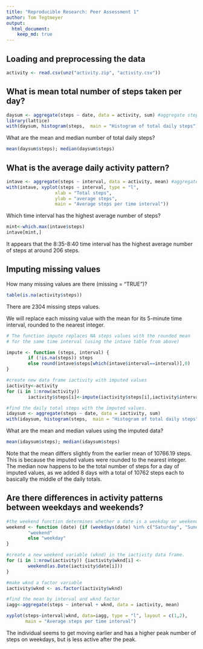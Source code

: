 ```yaml
---
title: "Reproducible Research: Peer Assessment 1"
author: Tom Tegtmeyer
output: 
  html_document:
    keep_md: true
---
```



## Loading and preprocessing the data
```r
activity <- read.csv(unz("activity.zip", "activity.csv"))

```

## What is mean total number of steps taken per day?

```r
daysum <- aggregate(steps ~ date, data = activity, sum) #aggregate steps by date
library(lattice)
with(daysum, histogram(steps,  main = "Histogram of total daily steps"))
```

What are the mean and median number of total daily steps?
```r
mean(daysum$steps); median(daysum$steps)
```

## What is the average daily activity pattern?
```r
intave <- aggregate(steps ~ interval, data = activity, mean) #aggregate steps by interval
with(intave, xyplot(steps ~ interval, type = "l", 
                  xlab = "Total steps", 
                  ylab = "average steps", 
                  main = "Average steps per time interval"))
```

Which time interval has the highest average number of steps? 

```r
mint<-which.max(intave$steps)
intave[mint,]
```
It appears that the 8:35-8:40 time interval has the highest average number of steps at around 206 steps.

## Imputing missing values
How many missing values are there (missing = "TRUE")?
```r
table(is.na(activity$steps))
```

There are 2304 missing steps values.

We will replace each missing value with the mean for its 5-minute time interval, rounded to the nearest integer.

```r
# The function impute replaces NA steps values with the rounded mean
# for the same time interval (using the intave table from above)

impute <- function (steps, interval) {
        if (!is.na(steps)) steps 
        else round(intave$steps[which(intave$interval==interval)],0)
}

#create new data frame iactivity with imputed values
iactivity<-activity
for (i in 1:nrow(activity)) 
        iactivity$steps[i]<-impute(iactivity$steps[i],iactivity$interval[i])

#find the daily total steps with the imputed values.
idaysum <- aggregate(steps ~ date, data = iactivity, sum)
with(idaysum, histogram(steps,  main = "Histogram of total daily steps"))
```

What are the mean and median values using the imputed data?

```r
mean(idaysum$steps); median(idaysum$steps)
```

Note that the mean differs slightly from the earlier mean of 10766.19 steps. This is because the imputed values were rounded to the nearest integer. The median now happens to be the total number of steps for a day of imputed values, as we added 8 days with a total of 10762 steps each to basically the middle of the daily totals.

## Are there differences in activity patterns between weekdays and weekends?
```r
#the weekend function determines whether a date is a weekday or weekend.
weekend <- function (date) {if (weekdays(date) %in% c("Saturday", "Sunday"))
        "weekend"
        else "weekday"
}

#create a new weekend variable (wknd) in the iactivity data frame.
for (i in 1:nrow(iactivity)) {iactivity$wknd[i] <-
        weekend(as.Date(iactivity$date[i]))
}

#make wknd a factor variable 
iactivity$wknd <- as.factor(iactivity$wknd)

#find the mean by interval and wknd factor
iagg<-aggregate(steps ~ interval + wknd, data = iactivity, mean)

xyplot(steps~interval|wknd, data=iagg, type = "l", layout = c(1,2),
       main = "Average steps per time interval")
```

The individual seems to get moving earlier and has a higher peak number of steps on weekdays, but is less active after the peak.